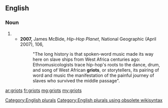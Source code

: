 ==English==

===Noun===
{{head|en}}

# {{plural of|griot}}
#* '''2007,''' James McBide, ''Hip-Hop Planet'', National Geographic (April 2007), 106,
#*: "The long history is that spoken-word music made its way here on slave ships from West Africa centuries ago:  Ethnomusicologists trace hip-hop's roots to the dance, drum, and song of West African '''griots''', or storytellers, its pairing of word and music the manifestation of the painful journey of slaves who survived the middle passage".

[[Category:English plurals]][[Category:English plurals using obsolete wikisyntax]]

[[ar:griots]]
[[fr:griots]]
[[mg:griots]]
[[my:griots]]